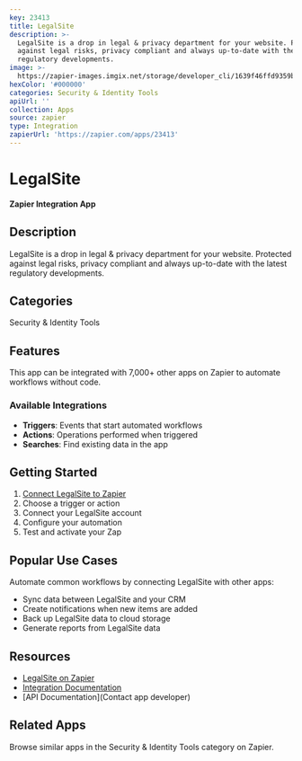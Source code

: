 ```yaml
---
key: 23413
title: LegalSite
description: >-
  LegalSite is a drop in legal & privacy department for your website. Protected
  against legal risks, privacy compliant and always up-to-date with the latest
  regulatory developments.
image: >-
  https://zapier-images.imgix.net/storage/developer_cli/1639f46ffd9359bafe129852f1015990.png?auto=format%2Ccompress&ixlib=python-3.0.0&q=50
hexColor: '#000000'
categories: Security & Identity Tools
apiUrl: ''
collection: Apps
source: zapier
type: Integration
zapierUrl: 'https://zapier.com/apps/23413'
---
```

# LegalSite

**Zapier Integration App**

## Description

LegalSite is a drop in legal & privacy department for your website. Protected against legal risks, privacy compliant and always up-to-date with the latest regulatory developments.

## Categories

Security & Identity Tools

## Features

This app can be integrated with 7,000+ other apps on Zapier to automate workflows without code.

### Available Integrations

- **Triggers**: Events that start automated workflows
- **Actions**: Operations performed when triggered
- **Searches**: Find existing data in the app

## Getting Started

1. [Connect LegalSite to Zapier](https://zapier.com/apps/23413)
2. Choose a trigger or action
3. Connect your LegalSite account
4. Configure your automation
5. Test and activate your Zap

## Popular Use Cases

Automate common workflows by connecting LegalSite with other apps:

- Sync data between LegalSite and your CRM
- Create notifications when new items are added
- Back up LegalSite data to cloud storage
- Generate reports from LegalSite data

## Resources

- [LegalSite on Zapier](https://zapier.com/apps/23413)
- [Integration Documentation](https://zapier.com/apps/23413/integrations)
- [API Documentation](Contact app developer)

## Related Apps

Browse similar apps in the Security & Identity Tools category on Zapier.
